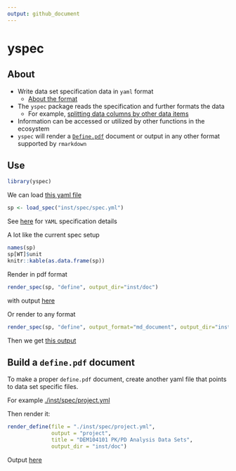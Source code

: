 ```yaml
---
output: github_document
---
```


# yspec


## About

- Write data set specification data in `yaml` format
    - [About the format](./inst/doc/reference.md)
- The `yspec` package reads the specification and 
further formats the data
    - For example, [splitting data columns by other data items](./inst/doc/reference.md#split-data-column)
- Information can be accessed or utilized by other functions
in the ecosystem
- `yspec` will render a [`Define.pdf`](./inst/doc/define.pdf) document or output
in any other format supported by `rmarkdown`

## Use
```r
library(yspec)
```

We can load [this yaml file](inst/spec/spec.yml)

```r
sp <- load_spec("inst/spec/spec.yml")
```

See [here](./inst/doc/reference.md) for `YAML` specification details




A lot like the current spec setup
```r
names(sp)
sp[WT]$unit
knitr::kable(as.data.frame(sp))
```

Render in pdf format
```r
render_spec(sp, "define", output_dir="inst/doc")
```

with output [here](./inst/doc/define.pdf)


Or render to any format
```r
render_spec(sp, "define", output_format="md_document", output_dir="inst/doc")
```

Then we get [this output](./inst/doc/define.md)

## Build a `define.pdf` document

To make a proper `define.pdf` document, create another 
yaml file that points to data set specific files. 

For example [./inst/spec/project.yml](./inst/spec/project.yml)

Then render it:

```r
render_define(file = "./inst/spec/project.yml", 
              output = "project", 
              title = "DEM104101 PK/PD Analysis Data Sets", 
              output_dir = "inst/doc")
```

Output [here](./inst/doc/project.pdf)







